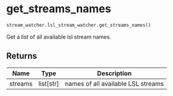 # get_streams_names { #dareplane_utils.stream_watcher.lsl_stream_watcher.get_streams_names }

```python
stream_watcher.lsl_stream_watcher.get_streams_names()
```

Get a list of all available lsl stream names.

## Returns {.doc-section .doc-section-returns}

| Name    | Type        | Description                        |
|---------|-------------|------------------------------------|
| streams | list\[str\] | names of all available LSL streams |